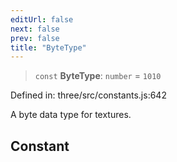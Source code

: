 ```yaml
---
editUrl: false
next: false
prev: false
title: "ByteType"
---
```


> `const` **ByteType**: `number` = `1010`

Defined in: three/src/constants.js:642

A byte data type for textures.

## Constant

